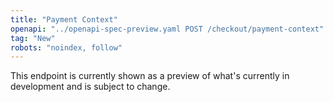 ```yaml
---
title: "Payment Context"
openapi: "../openapi-spec-preview.yaml POST /checkout/payment-context"
tag: "New"
robots: "noindex, follow"
---
```


<Warning>
    This endpoint is currently shown as a preview of what's currently in development and is subject to change.
</Warning>
